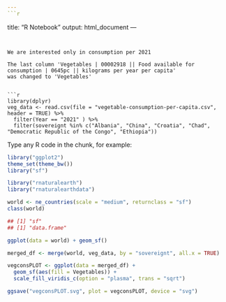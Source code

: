 ```yaml
---
```r
```
title: "R Notebook"
output: html_document
---
```


We are interested only in consumption per 2021

The last column 'Vegetables | 00002918 || Food available for consumption | 0645pc || kilograms per year per capita'
was changed to 'Vegetables'


```r
library(dplyr)
veg_data <- read.csv(file = "vegetable-consumption-per-capita.csv", header = TRUE) %>%
  filter(Year == "2021" ) %>%
  filter(sovereignt %in% c("Albania", "China", "Croatia", "Chad", "Democratic Republic of the Congo", "Ethiopia"))
```


Type any R code in the chunk, for example:
```r
library("ggplot2")
theme_set(theme_bw())
library("sf")
```
```r
library("rnaturalearth")
library("rnaturalearthdata")

world <- ne_countries(scale = "medium", returnclass = "sf")
class(world)

## [1] "sf"
## [1] "data.frame"
```
```r
ggplot(data = world) + geom_sf()
```
```r
merged_df <- merge(world, veg_data, by = "sovereignt", all.x = TRUE)
```
```r
vegconsPLOT <- ggplot(data = merged_df) +
  geom_sf(aes(fill = Vegetables)) +
  scale_fill_viridis_c(option = "plasma", trans = "sqrt")

ggsave("vegconsPLOT.svg", plot = vegconsPLOT, device = "svg")

```
